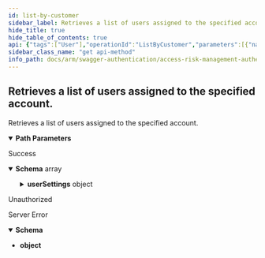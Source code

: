 ```yaml
---
id: list-by-customer
sidebar_label: Retrieves a list of users assigned to the specified account.
hide_title: true
hide_table_of_contents: true
api: {"tags":["User"],"operationId":"ListByCustomer","parameters":[{"name":"accountId","in":"path","description":"","required":true,"schema":{"type":"string","format":"uuid"}}],"responses":{"200":{"description":"Success","content":{"application/json":{"schema":{"uniqueItems":false,"type":"array","items":{"description":"Used to view/create/update users in the system.","required":["email","preferredLanguage","createdUtcTimestamp","lastModifiedUtcTimestamp"],"type":"object","properties":{"id":{"format":"uuid","description":"Represents the user's unique identifier.","type":"string"},"email":{"description":"Represents the user's email address.","type":"string"},"firstName":{"description":"Represents the user's first name.","maxLength":35,"minLength":0,"type":"string"},"lastName":{"description":"Represents the user's last name.","maxLength":35,"minLength":0,"type":"string"},"username":{"description":"If left blank, the ErpMaestro.AuthenticationServices.Client.Models.UserModel.Email property will be used.","type":"string"},"fullName":{"description":"Represents the user's full name.","type":"string"},"singleSignOnName":{"description":"Represents the user's SSO name.","type":"string"},"identityProviderConfigured":{"description":"Determines if identity provider is configured for selected customer.","type":"boolean"},"roleIds":{"description":"Represents a collection of assigned role ids.","uniqueItems":false,"type":"array","items":{"format":"uuid","type":"string"}},"userSettings":{"description":"Represents a collection of user settings.","type":"object","additionalProperties":{"type":"string"}},"isActive":{"description":"Represents a value indicating whether the user is an active user.","type":"boolean"},"preferredLanguage":{"description":"Represents the code of the user's preferred language.","maxLength":50,"type":"string"},"isService":{"description":"Represents a value indicating whether the user is a service user.","type":"boolean"},"createdUtcTimestamp":{"format":"date-time","description":"Represents the date and time the user was created.","type":"string"},"lastModifiedBy":{"description":"Represents the user that last modified the record.","maxLength":100,"minLength":0,"type":"string"},"lastModifiedUtcTimestamp":{"format":"date-time","description":"Represents the date and time the user was updated.","type":"string"}}}}}}},"401":{"description":"Unauthorized"},"500":{"description":"Server Error","content":{"application/json":{"schema":{"type":"object"}}}}},"description":"Retrieves a list of users assigned to the specified account.","method":"get","path":"/api/accounts/{accountId}/users","info":{"version":"1.0","title":"Access Risk Management Authentication Services"},"postman":{"name":"Retrieves a list of users assigned to the specified account.","description":{"type":"text/plain"},"url":{"path":["api","accounts",":accountId","users"],"host":["{{baseUrl}}"],"query":[],"variable":[{"disabled":false,"description":{"content":"(Required) ","type":"text/plain"},"type":"any","value":"","key":"accountId"}]},"header":[{"key":"Accept","value":"application/json"}],"method":"GET"}}
sidebar_class_name: "get api-method"
info_path: docs/arm/swagger-authentication/access-risk-management-authentication-services
---
```



## Retrieves a list of users assigned to the specified account.



Retrieves a list of users assigned to the specified account.

<details style={{"marginBottom":"1rem"}} data-collapsed={false} open={true}><summary style={{}}><strong>Path Parameters</strong></summary><div><ul><ParamsItem className={"paramsItem"} param={{"name":"accountId","in":"path","description":"","required":true,"schema":{"type":"string","format":"uuid"}}}></ParamsItem></ul></div></details><div><ApiTabs><TabItem label={"200"} value={"200"}><div>

Success

</div><div><MimeTabs groupId={"mime-type"}><TabItem label={"application/json"} value={"application/json"}><SchemaTabs groupId={"schema-tabs"}><TabItem label={"Schema"} value={"Schema"}><details style={{}} data-collapsed={false} open={true}><summary style={{"textAlign":"left"}}><strong>Schema</strong><span style={{"opacity":"0.6"}}> array</span></summary><div style={{"textAlign":"left","marginLeft":"1rem"}}></div><ul style={{"marginLeft":"1rem"}}><SchemaItem collapsible={false} name={"id"} required={false} schemaDescription={"Represents the user's unique identifier."} schemaName={"uuid"} qualifierMessage={undefined} defaultValue={undefined}></SchemaItem><SchemaItem collapsible={false} name={"email"} required={false} schemaDescription={"Represents the user's email address."} schemaName={"string"} qualifierMessage={undefined} defaultValue={undefined}></SchemaItem><SchemaItem collapsible={false} name={"firstName"} required={false} schemaDescription={"Represents the user's first name."} schemaName={"string"} qualifierMessage={"**Possible values:** `<= 35 characters`"} defaultValue={undefined}></SchemaItem><SchemaItem collapsible={false} name={"lastName"} required={false} schemaDescription={"Represents the user's last name."} schemaName={"string"} qualifierMessage={"**Possible values:** `<= 35 characters`"} defaultValue={undefined}></SchemaItem><SchemaItem collapsible={false} name={"username"} required={false} schemaDescription={"If left blank, the ErpMaestro.AuthenticationServices.Client.Models.UserModel.Email property will be used."} schemaName={"string"} qualifierMessage={undefined} defaultValue={undefined}></SchemaItem><SchemaItem collapsible={false} name={"fullName"} required={false} schemaDescription={"Represents the user's full name."} schemaName={"string"} qualifierMessage={undefined} defaultValue={undefined}></SchemaItem><SchemaItem collapsible={false} name={"singleSignOnName"} required={false} schemaDescription={"Represents the user's SSO name."} schemaName={"string"} qualifierMessage={undefined} defaultValue={undefined}></SchemaItem><SchemaItem collapsible={false} name={"identityProviderConfigured"} required={false} schemaDescription={"Determines if identity provider is configured for selected customer."} schemaName={"boolean"} qualifierMessage={undefined} defaultValue={undefined}></SchemaItem><SchemaItem collapsible={false} name={"roleIds"} required={false} schemaDescription={"Represents a collection of assigned role ids."} schemaName={"uuid[]"} qualifierMessage={undefined} defaultValue={undefined}></SchemaItem><SchemaItem collapsible={true} className={"schemaItem"}><details style={{}}><summary style={{}}><strong>userSettings</strong><span style={{"opacity":"0.6"}}> object</span></summary><div style={{"marginLeft":"1rem"}}><div style={{"marginTop":".5rem","marginBottom":".5rem"}}>

Represents a collection of user settings.

</div><li><div><code>property name*</code><span style={{"opacity":"0.6"}}> string</span></div></li></div></details></SchemaItem><SchemaItem collapsible={false} name={"isActive"} required={false} schemaDescription={"Represents a value indicating whether the user is an active user."} schemaName={"boolean"} qualifierMessage={undefined} defaultValue={undefined}></SchemaItem><SchemaItem collapsible={false} name={"preferredLanguage"} required={false} schemaDescription={"Represents the code of the user's preferred language."} schemaName={"string"} qualifierMessage={"**Possible values:** `<= 50 characters`"} defaultValue={undefined}></SchemaItem><SchemaItem collapsible={false} name={"isService"} required={false} schemaDescription={"Represents a value indicating whether the user is a service user."} schemaName={"boolean"} qualifierMessage={undefined} defaultValue={undefined}></SchemaItem><SchemaItem collapsible={false} name={"createdUtcTimestamp"} required={false} schemaDescription={"Represents the date and time the user was created."} schemaName={"date-time"} qualifierMessage={undefined} defaultValue={undefined}></SchemaItem><SchemaItem collapsible={false} name={"lastModifiedBy"} required={false} schemaDescription={"Represents the user that last modified the record."} schemaName={"string"} qualifierMessage={"**Possible values:** `<= 100 characters`"} defaultValue={undefined}></SchemaItem><SchemaItem collapsible={false} name={"lastModifiedUtcTimestamp"} required={false} schemaDescription={"Represents the date and time the user was updated."} schemaName={"date-time"} qualifierMessage={undefined} defaultValue={undefined}></SchemaItem></ul></details></TabItem></SchemaTabs></TabItem></MimeTabs></div></TabItem><TabItem label={"401"} value={"401"}><div>

Unauthorized

</div><div></div></TabItem><TabItem label={"500"} value={"500"}><div>

Server Error

</div><div><MimeTabs groupId={"mime-type"}><TabItem label={"application/json"} value={"application/json"}><SchemaTabs groupId={"schema-tabs"}><TabItem label={"Schema"} value={"Schema"}><details style={{}} data-collapsed={false} open={true}><summary style={{"textAlign":"left"}}><strong>Schema</strong></summary><div style={{"textAlign":"left","marginLeft":"1rem"}}></div><ul style={{"marginLeft":"1rem"}}><li><div><strong>object</strong></div></li></ul></details></TabItem></SchemaTabs></TabItem></MimeTabs></div></TabItem></ApiTabs></div>
      